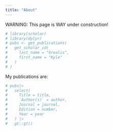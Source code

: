 ```yaml
---
title: "About"
---
```


WARNING: This page is WAY under construction!


```r
# library(scholar)
# library(dplyr)
# pubs <- get_publications(
#   get_scholar_id(
#     last_name = "Grealis", 
#     first_name = "Kyle"
#   )
# )
```

<!-- I have contributed to `r nrow(pubs)` publications in my career. -->

My publications are:
```r
# pubs|>
#   select(
#     Title = title,
#     `Author(s)` = author,
#     Journal = journal,
#     Edition = number,
#     Year = year
#   ) |>
#   gt::gt()
```
